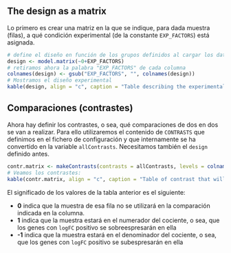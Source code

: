 ## The design as a matrix

Lo primero es crear una matriz en la que se indique, para dada muestra (filas), a qué condición experimental (de la constante `EXP_FACTORS`) está asignada.

```r
# define el diseño en función de los grupos definidos al cargar los datos
design <- model.matrix(~0+EXP_FACTORS)
# retiramos ahora la palabra "EXP_FACTORS" de cada columna
colnames(design) <- gsub("EXP_FACTORS", "", colnames(design))
# Mostramos el diseño experimental
kable(design, align = "c", caption = "Table describing the experimental design")
```

## Comparaciones (contrastes)

Ahora hay definir los contrastes, o sea, qué comparaciones de dos en dos se van a realizar. Para ello utilizaremos el contenido de `CONTRASTS` que definimos en el fichero de configuración y que internamente se ha convertido en la variable `allContrasts`. Necesitamos también el `design` definido antes.

```r
contr.matrix <- makeContrasts(contrasts = allContrasts, levels = colnames(design))
# Veamos los contrastes:
kable(contr.matrix, align = "c", caption = "Table of contrast that will be analysed")
```

El significado de los valores de la tabla anterior es el siguiente:

* **0** indica que la muestra de esa fila no se utilizará en la comparación indicada en la columna.
* **1** indica que la muestra estará en el numerador del cociente, o sea, que los genes con `logFC` positivo se sobreespresarán en ella
* **-1** indica que la muestra estará en el denominador del cociente, o sea, que los genes con `logFC` positivo se subespresarán en ella

<!-- Finalmente, con los GLM también podemos analizar **covariantes**, es decir si hay dos o más factores que interaccionan. -->
<!-- Para ello, además de los factores experimentales incluidos en `x$samples$group`, teníamos que haber añadido otras columnas de factores (tipo celular, valor de RIN, edad, tiempo de muestreo, etc.). -->
<!-- De esta forma, añadiríamos cada uno de estos factores (en el ejemplo, `batch` y `rin`) en el cálculo del diseño: -->

<!-- ```{r covars, results='hold'} -->
<!-- # batch <- sample(c("one", "two"), 9, replace = TRUE) -->
<!-- # rin <- sample(5:9, 9, replace = TRUE) -->
<!-- # design2 <- model.matrix(~0 + x.filt.norm$samples$group + batch + rin) -->
<!-- # design2 -->
<!-- # tmp <- estimateDisp(x.filt.norm, design = design2) -->
<!-- # fit <- glmFit(tmp, design2) -->
<!-- # lrt <- glmLRT(fit, coef = 2) # coef indica la columna del diseño a analizar -->
<!-- # topTags(lrt) -->

<!-- # rm(batch, rin, design2, tmp, fit, lrt) -->
<!-- ``` -->
